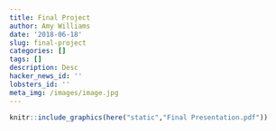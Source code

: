 ```yaml
---
title: Final Project
author: Amy Williams
date: '2018-06-18'
slug: final-project
categories: []
tags: []
description: Desc
hacker_news_id: ''
lobsters_id: ''
meta_img: /images/image.jpg
---
```


```r
knitr::include_graphics(here("static","Final Presentation.pdf"))
```

